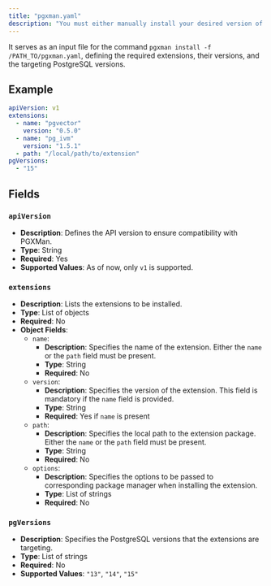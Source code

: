 ```yaml
---
title: "pgxman.yaml"
description: "You must either manually install your desired version of Postgres or use the default version provided by your distribution when installing extensions with pgxman."
---
```

It serves as an input file for the command `pgxman install -f /PATH_TO/pgxman.yaml`, defining the required extensions, their versions,
and the targeting PostgreSQL versions.


## Example

```yaml
apiVersion: v1
extensions:
  - name: "pgvector"
    version: "0.5.0"
  - name: "pg_ivm"
    version: "1.5.1"
  - path: "/local/path/to/extension"
pgVersions:
  - "15"
```

## Fields

### `apiVersion`

- **Description**: Defines the API version to ensure compatibility with PGXMan.
- **Type**: String
- **Required**: Yes
- **Supported Values**: As of now, only `v1` is supported.

### `extensions`

- **Description**: Lists the extensions to be installed.
- **Type**: List of objects
- **Required**: No
- **Object Fields**:
  - `name`:
    - **Description**: Specifies the name of the extension. Either the `name` or the `path` field must be present.
    - **Type**: String
    - **Required**: No
  - `version`:
    - **Description**: Specifies the version of the extension. This field is mandatory if the `name` field is provided.
    - **Type**: String
    - **Required**: Yes if `name` is present
  - `path`:
    - **Description**: Specifies the local path to the extension package. Either the `name` or the `path` field must be present.
    - **Type**: String
    - **Required**: No
  - `options`:
    - **Description**: Specifies the options to be passed to corresponding package manager when installing the extension.
    - **Type**: List of strings
    - **Required**: No

### `pgVersions`

- **Description**: Specifies the PostgreSQL versions that the extensions are targeting.
- **Type**: List of strings
- **Required**: No
- **Supported Values**: `"13"`, `"14"`, `"15"`